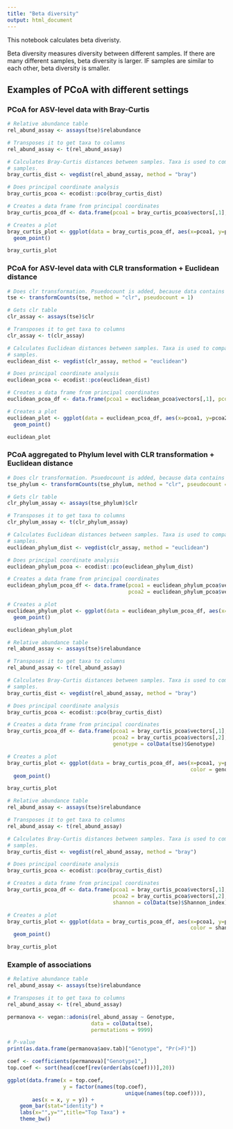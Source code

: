 ```yaml
---
title: "Beta diversity"
output: html_document
---
```


This notebook calculates beta diveristy.

Beta diversity measures diversity between different samples. If there are many
different samples, beta diversity is larger. IF samples are similar to each other,
beta diversity is smaller. 

## Examples of PCoA with different settings
### PCoA for ASV-level data with Bray-Curtis

```r
# Relative abundance table
rel_abund_assay <- assays(tse)$relabundance

# Transposes it to get taxa to columns
rel_abund_assay <- t(rel_abund_assay)

# Calculates Bray-Curtis distances between samples. Taxa is used to compare different
# samples.
bray_curtis_dist <- vegdist(rel_abund_assay, method = "bray")

# Does principal coordinate analysis
bray_curtis_pcoa <- ecodist::pco(bray_curtis_dist)

# Creates a data frame from principal coordinates
bray_curtis_pcoa_df <- data.frame(pcoa1 = bray_curtis_pcoa$vectors[,1], pcoa2 = bray_curtis_pcoa$vectors[,2])

# Creates a plot
bray_curtis_plot <- ggplot(data = bray_curtis_pcoa_df, aes(x=pcoa1, y=pcoa2)) +
  geom_point()

bray_curtis_plot

```
### PCoA for ASV-level data with CLR transformation + Euclidean distance

```r
# Does clr transformation. Psuedocount is added, because data contains zeros. 
tse <- transformCounts(tse, method = "clr", pseudocount = 1)

# Gets clr table
clr_assay <- assays(tse)$clr

# Transposes it to get taxa to columns
clr_assay <- t(clr_assay)

# Calculates Euclidean distances between samples. Taxa is used to compare different
# samples.
euclidean_dist <- vegdist(clr_assay, method = "euclidean")

# Does principal coordinate analysis
euclidean_pcoa <- ecodist::pco(euclidean_dist)

# Creates a data frame from principal coordinates
euclidean_pcoa_df <- data.frame(pcoa1 = euclidean_pcoa$vectors[,1], pcoa2 = euclidean_pcoa$vectors[,2])

# Creates a plot
euclidean_plot <- ggplot(data = euclidean_pcoa_df, aes(x=pcoa1, y=pcoa2)) +
  geom_point()

euclidean_plot

```

### PCoA aggregated to Phylum level with CLR transformation + Euclidean distance

```r
# Does clr transformation. Psuedocount is added, because data contains zeros. 
tse_phylum <- transformCounts(tse_phylum, method = "clr", pseudocount = 1)

# Gets clr table
clr_phylum_assay <- assays(tse_phylum)$clr

# Transposes it to get taxa to columns
clr_phylum_assay <- t(clr_phylum_assay)

# Calculates Euclidean distances between samples. Taxa is used to compare different
# samples.
euclidean_phylum_dist <- vegdist(clr_assay, method = "euclidean")

# Does principal coordinate analysis
euclidean_phylum_pcoa <- ecodist::pco(euclidean_phylum_dist)

# Creates a data frame from principal coordinates
euclidean_phylum_pcoa_df <- data.frame(pcoa1 = euclidean_phylum_pcoa$vectors[,1], 
                                       pcoa2 = euclidean_phylum_pcoa$vectors[,2])

# Creates a plot
euclidean_phylum_plot <- ggplot(data = euclidean_phylum_pcoa_df, aes(x=pcoa1, y=pcoa2)) +
  geom_point()

euclidean_phylum_plot

```

```r
# Relative abundance table
rel_abund_assay <- assays(tse)$relabundance

# Transposes it to get taxa to columns
rel_abund_assay <- t(rel_abund_assay)

# Calculates Bray-Curtis distances between samples. Taxa is used to compare different
# samples.
bray_curtis_dist <- vegdist(rel_abund_assay, method = "bray")

# Does principal coordinate analysis
bray_curtis_pcoa <- ecodist::pco(bray_curtis_dist)

# Creates a data frame from principal coordinates
bray_curtis_pcoa_df <- data.frame(pcoa1 = bray_curtis_pcoa$vectors[,1], 
                                  pcoa2 = bray_curtis_pcoa$vectors[,2],
                                  genotype = colData(tse)$Genotype)

# Creates a plot
bray_curtis_plot <- ggplot(data = bray_curtis_pcoa_df, aes(x=pcoa1, y=pcoa2,
                                                           color = genotype)) +
  geom_point()

bray_curtis_plot

```

```r
# Relative abundance table
rel_abund_assay <- assays(tse)$relabundance

# Transposes it to get taxa to columns
rel_abund_assay <- t(rel_abund_assay)

# Calculates Bray-Curtis distances between samples. Taxa is used to compare different
# samples.
bray_curtis_dist <- vegdist(rel_abund_assay, method = "bray")

# Does principal coordinate analysis
bray_curtis_pcoa <- ecodist::pco(bray_curtis_dist)

# Creates a data frame from principal coordinates
bray_curtis_pcoa_df <- data.frame(pcoa1 = bray_curtis_pcoa$vectors[,1], 
                                  pcoa2 = bray_curtis_pcoa$vectors[,2],
                                  shannon = colData(tse)$Shannon_index)

# Creates a plot
bray_curtis_plot <- ggplot(data = bray_curtis_pcoa_df, aes(x=pcoa1, y=pcoa2,
                                                           color = shannon)) +
  geom_point()

bray_curtis_plot

```

### Example of associations
```r
# Relative abundance table
rel_abund_assay <- assays(tse)$relabundance

# Transposes it to get taxa to columns
rel_abund_assay <- t(rel_abund_assay)

permanova <- vegan::adonis(rel_abund_assay ~ Genotype,
                           data = colData(tse),
                           permutations = 9999)

# P-value
print(as.data.frame(permanova$aov.tab)["Genotype", "Pr(>F)"])

```

```r
coef <- coefficients(permanova)["Genotype1",]
top.coef <- sort(head(coef[rev(order(abs(coef)))],20))

ggplot(data.frame(x = top.coef,
                  y = factor(names(top.coef),
                                      unique(names(top.coef)))),
        aes(x = x, y = y)) +
    geom_bar(stat="identity") +
    labs(x="",y="",title="Top Taxa") +
    theme_bw()
```



